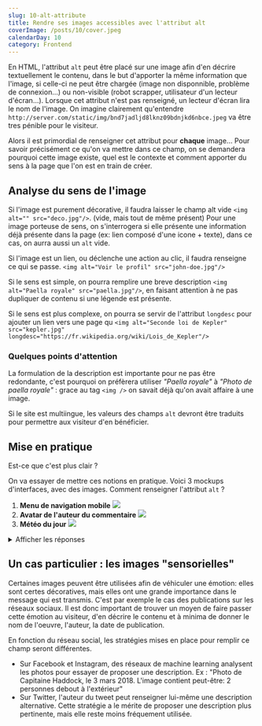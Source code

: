 ```yaml
---
slug: 10-alt-attribute
title: Rendre ses images accessibles avec l'attribut alt
coverImage: /posts/10/cover.jpeg
calendarDay: 10
category: Frontend
---
```


En HTML, l'attribut `alt` peut être placé sur une image afin d'en décrire textuellement le contenu, dans le but d'apporter la même information que l'image, si celle-ci ne peut être chargée (image non disponnible, problème de connexion...) ou non-visible (robot scrapper, utilisateur d'un lecteur d'écran...). Lorsque cet attribut n'est pas renseigné, un lecteur d'écran lira le nom de l'image. On imagine clairement qu'entendre `http://server.com/static/img/bnd7jadljd8lknz09bdnjkd6nbce.jpeg` va être tres pénible pour le visiteur.

Alors il est primordial de renseigner cet attribut pour **chaque** image... Pour savoir précisément ce qu'on va mettre dans ce champ, on se demandera pourquoi cette image existe, quel est le contexte et comment apporter du sens à la page que l'on est en train de créer.

## Analyse du sens de l'image

Si l'image est purement décorative, il faudra laisser le champ alt vide `<img alt="" src="deco.jpg"/>`. (vide, mais tout de même présent)
Pour une image porteuse de sens, on s'interrogera si elle présente une information déjà présente dans la page (ex: lien composé d'une icone + texte), dans ce cas, on aurra aussi un `alt` vide.

Si l'image est un lien, ou déclenche une action au clic, il faudra renseigne ce qui se passe.
`<img alt="Voir le profil" src="john-doe.jpg"/>`

Si le sens est simple, on pourra remplire une breve description `<img alt="Paella royale" src="paella.jpg"/>`, en faisant attention à ne pas dupliquer de contenu si une légende est présente.

Si le sens est plus complexe, on pourra se servir de l'attribut `longdesc` pour ajouter un lien vers une page qu
`<img alt="Seconde loi de Kepler" src="kepler.jpg" longdesc="https://fr.wikipedia.org/wiki/Lois_de_Kepler"/>`

### Quelques points d'attention

La formulation de la description est importante pour ne pas être redondante, c'est pourquoi on préfèrera utiliser _"Paella royale"_ à _"Photo de paella royale"_ : grace au tag `<img />` on savait déjà qu'on avait affaire à une image.

Si le site est multiingue, les valeurs des champs `alt` devront être traduits pour permettre aux visiteur d'en bénéficier.

## Mise en pratique

Est-ce que c'est plus clair ?

On va essayer de mettre ces notions en pratique. Voici 3 mockups d'interfaces, avec des images. Comment renseigner l'attribut `alt` ?

1. **Menu de navigation mobile**
   ![](/posts/10/nav.png)
2. **Avatar de l'auteur du commentaire**
   ![](/posts/10/avatar.png)
3. **Météo du jour**
   ![](/posts/10/weather.png)

<details>
  <summary>Afficher les réponses</summary>
  <ol>
    <li>
      Les images sont des liens, donc il faut indiquer ce qui se passer quand on
      clique dessus : aller à l'accueil, voir le profil, nous contacter
    </li>
    <li>
      Le nom de l'auteur est déjà présent à côté, donc pas besoin de duppliquer
      l'information. On peut laisser le alt vide
    </li>
    <li>
      Sans l'image, on ne peut connaitre la météo. Il est donc primordial de
      renseigner la description textuelle des picto : éclaircies, ensoleillé,
      couvert
    </li>
  </ol>
</details>

## Un cas particulier : les images "sensorielles"

Certaines images peuvent être utilisées afin de véhiculer une émotion: elles sont certes décoratives, mais elles ont une grande importance dans le message qui est transmis. C'est par exemple le cas des publications sur les réseaux sociaux. Il est donc important de trouver un moyen de faire passer cette émotion au visiteur, d'en décrire le contenu et à minima de donner le nom de l'oeuvre, l'auteur, la date de publication.

En fonction du réseau social, les stratégies mises en place pour remplir ce champ seront différentes.

- Sur Facebook et Instagram, des réseaux de machine learning analysent les photos pour essayer de proposer une description.
  Ex : "Photo de Capitaine Haddock, le 3 mars 2018. L'image contient peut-être: 2 personnes debout à l'extérieur"
- Sur Twitter, l'auteur du tweet peut renseigner lui-même une description alternative.
  Cette stratégie a le mérite de proposer une description plus pertinente, mais elle reste moins fréquement utilisée.
